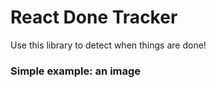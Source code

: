 

<Meta title="Intro" />

# React Done Tracker

Use this library to detect when things are done!

### Simple example: an image

<Canvas>
  <Story name="Image">
    <StoryWrapper component={Image} src={"https://picsum.photos/200/300"} />
  </Story>
</Canvas>
